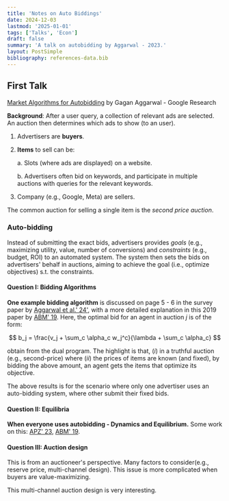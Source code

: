 ```yaml
---
title: 'Notes on Auto Biddings'
date: 2024-12-03
lastmod: '2025-01-01'
tags: ['Talks', 'Econ']
draft: false
summary: 'A talk on autobidding by Aggarwal - 2023.'
layout: PostSimple
bibliography: references-data.bib
---
```


## First Talk 
[Market Algorithms for Autobidding](https://www.youtube.com/watch?v=Yl-b94rk-84&t=244s&ab_channel=SimonsInstitute) by Gagan Aggarwal - Google Research

**Background**: After a user query, a collection of relevant ads are selected. An auction then determines which ads to show (to an user). 

1. Advertisers are **buyers**.

2. **Items** to sell can be:

    a. Slots (where ads are displayed) on a website. 

    b. Advertisers often bid on keywords, and participate in multiple auctions with queries for the relevant keywords.

3. Company (e.g., Google, Meta) are sellers. 

The common auction for selling a single item is the *second price auction*. 


### Auto-bidding

Instead of submitting the exact bids, advertisers provides *goals* (e.g., maximizing utility, value, number of conversions) and *constraints* (e.g., budget, ROI) to an automated system. The system then sets the bids on advertisers' behalf in auctions, aiming to achieve the goal (i.e., optimize objectives) s.t. the constraints. 

#### Question I: Bidding Algorithms

**One example bidding algorithm** is discussed on page 5 - 6 in the survey paper by [Aggarwal et al.' 24'](https://arxiv.org/abs/2408.07685), with a more detailed explanation in this 2019 paper by [ABM' 19](https://link.springer.com/chapter/10.1007/978-3-030-35389-6_2). Here, the optimal bid for an agent in auction $j$ is of the form:

$$
b_j = \frac{v_j + \sum_c \alpha_c w_j^c}{\lambda + \sum_c \alpha_c}
$$

obtain from the dual program. The highlight is that, $(i)$ in a truthful auction (e.g., second-price) where $(ii)$ the prices of items are known (and fixed), by bidding the above amount, an agent gets the items that optimize its objective. 

The above results is for the scenario where only one advertiser uses an auto-bidding system, where other submit their fixed bids. 

#### Question II: Equilibria

**When everyone uses autobidding - Dynamics and Equilibrium.** Some work on this: [APZ' 23](https://dl.acm.org/doi/10.1145/3580507.3597707), [ABM' 19](https://link.springer.com/chapter/10.1007/978-3-030-35389-6_2).


#### Question III: Auction design

This is from an auctioneer's perspective. Many factors to consider(e.g., reserve price, multi-channel design). This issue is more complicated when buyers are value-maximizing.  

This multi-channel auction design is very interesting. 